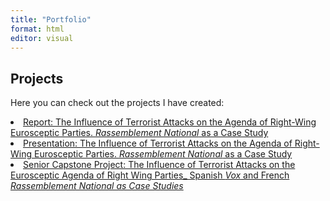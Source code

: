 ```yaml
---
title: "Portfolio"
format: html
editor: visual
---
```


## Projects

Here you can check out the projects I have created:

</ul>

<li><a href="The Influence of Terrorist Attacks-Report.html" target="_blank">Report: The Influence of Terrorist Attacks on the Agenda of Right-Wing Eurosceptic Parties. *Rassemblement National* as a Case Study<a/></li>

</li>

<li><a href="The Influence of Terrorist Attacks on the Agenda of Righ-Wing Eurosceptic Parties.html" target="_blank">Presentation: The Influence of Terrorist Attacks on the Agenda of Right-Wing Eurosceptic Parties. *Rassemblement National* as a Case Study<a/></li>

</li>

<li><a href="The Influence of Terrorist Attacks on the Eurosceptic Agenda of Right Wing Parties_ Spanish Vox and French Rassemblement National as Case Studies (1).pdf" target="_blank">Senior Capstone Project: The Influence of Terrorist Attacks on the Eurosceptic Agenda of Right Wing Parties_ Spanish *Vox* and French *Rassemblement National as Case Studies*<a/></li>
